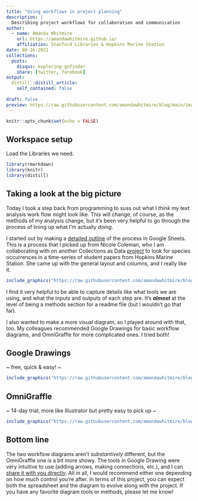 ```yaml
---
title: "Using workflows in project planning"
description: |
  Describing project workflows for collaboration and communication
author:
  - name: Amanda Whitmire
    url: https://amandawhitmire.github.io/
    affiliation: Stanford Libraries & Hopkins Marine Station
date: 08-16-2021
collections:
  posts:
    disqus: exploring-gnfinder
    share: [twitter, facebook]
output:
  distill::distill_article:
    self_contained: false
    
draft: false
preview: https://raw.githubusercontent.com/amandawhitmire/blog/main/images/leading-workflow-diagram.jpg
---
```


```r
knitr::opts_chunk$set(echo = FALSE)
```

## Workspace setup

Load the Libraries we need.

```r
library(rmarkdown)
library(knitr)
library(distill)
```

## Taking a look at the big picture

Today I took a step back from programming to suss out what I _think_ my text analysis work flow might look like. This will change, of course, as the methods of my analysis change, but it's been very helpful to go through the process of lining up what I'm actually _doing_.

I started out by making a [detailed outline](https://docs.google.com/spreadsheets/d/1hK18L0VZuvcwatd0jhAtb-khHUu9Ki3fCrNIrwodZpU/edit?usp=sharing) of the process in Google Sheets. This is a process that I picked up from Nicole Coleman, who I am collaborating with on another Collections as Data [project](https://sul-dlss-labs.github.io/spoc/intro.html) to look for species occurrences in a time-series of student papers from Hopkins Marine Station. She came up with the general layout and columns, and I really like it. 

```r
include_graphics("https://raw.githubusercontent.com/amandawhitmire/blog/main/images/leading-workflow-spreadsheet.jpg")
```

I find it very helpful to be able to capture details like what tools we are using, and what the inputs and outputs of each step are. It's _**almost**_ at the level of being a methods section for a readme file (but I wouldn't go that far).

I also wanted to make a more visual diagram, so I played around with that, too. My colleagues recommended Google Drawings for basic workflow diagrams, and OmniGraffle for more complicated ones. I tried both! 

## Google Drawings 

~ free, quick & easy! ~

```r
include_graphics("https://raw.githubusercontent.com/amandawhitmire/blog/main/images/leading-workflow-google.jpg")
```

## OmniGraffle 

~ 14-day trial, more like Illustrator but pretty easy to pick up ~

```r
include_graphics("https://raw.githubusercontent.com/amandawhitmire/blog/main/images/leading-workflow-diagram.jpg")
```

## Bottom line

The two workflow diagrams aren't _substantively_ different, but the OmniGraffle one is a bit more showy. The tools in Google Drawing were very intuitive to use (adding arrows, making connections, etc.), and I can [share it with you directly](https://docs.google.com/drawings/d/17znPpHRI8-0dAcvPYKvBh58vEOsxnlSum_WGq-MtPX0/edit?usp=sharing). All in all, I would recommend either one depending on how much control you're after. In terms of this project, you can expect both the spreadsheet and the diagram to evolve along with the project. If you have any favorite diagram tools or methods, please let me know!